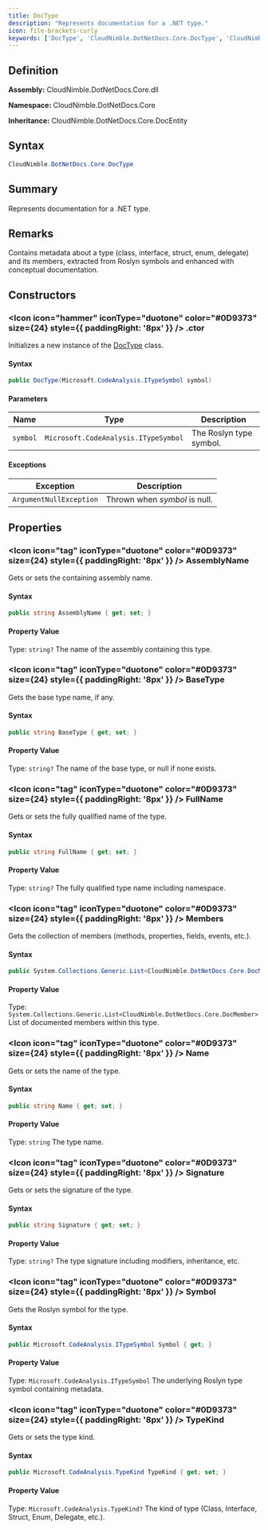 ```yaml
---
title: DocType
description: "Represents documentation for a .NET type."
icon: file-brackets-curly
keywords: ['DocType', 'CloudNimble.DotNetDocs.Core.DocType', 'CloudNimble.DotNetDocs.Core', 'class', 'CloudNimble.DotNetDocs.Core.DocEntity']
---
```


## Definition

**Assembly:** CloudNimble.DotNetDocs.Core.dll

**Namespace:** CloudNimble.DotNetDocs.Core

**Inheritance:** CloudNimble.DotNetDocs.Core.DocEntity

## Syntax

```csharp
CloudNimble.DotNetDocs.Core.DocType
```

## Summary

Represents documentation for a .NET type.

## Remarks

Contains metadata about a type (class, interface, struct, enum, delegate) and its members,
            extracted from Roslyn symbols and enhanced with conceptual documentation.

## Constructors

### <Icon icon="hammer" iconType="duotone" color="#0D9373" size={24} style={{ paddingRight: '8px' }} />  .ctor

Initializes a new instance of the [DocType](/api-reference/CloudNimble/DotNetDocs/Core/DocType) class.

#### Syntax

```csharp
public DocType(Microsoft.CodeAnalysis.ITypeSymbol symbol)
```

#### Parameters

| Name | Type | Description |
|------|------|-------------|
| `symbol` | `Microsoft.CodeAnalysis.ITypeSymbol` | The Roslyn type symbol. |

#### Exceptions

| Exception | Description |
|-----------|-------------|
| `ArgumentNullException` | Thrown when *symbol* is null. |

## Properties

### <Icon icon="tag" iconType="duotone" color="#0D9373" size={24} style={{ paddingRight: '8px' }} />  AssemblyName

Gets or sets the containing assembly name.

#### Syntax

```csharp
public string AssemblyName { get; set; }
```

#### Property Value

Type: `string?`
The name of the assembly containing this type.

### <Icon icon="tag" iconType="duotone" color="#0D9373" size={24} style={{ paddingRight: '8px' }} />  BaseType

Gets the base type name, if any.

#### Syntax

```csharp
public string BaseType { get; set; }
```

#### Property Value

Type: `string?`
The name of the base type, or null if none exists.

### <Icon icon="tag" iconType="duotone" color="#0D9373" size={24} style={{ paddingRight: '8px' }} />  FullName

Gets or sets the fully qualified name of the type.

#### Syntax

```csharp
public string FullName { get; set; }
```

#### Property Value

Type: `string?`
The fully qualified type name including namespace.

### <Icon icon="tag" iconType="duotone" color="#0D9373" size={24} style={{ paddingRight: '8px' }} />  Members

Gets the collection of members (methods, properties, fields, events, etc.).

#### Syntax

```csharp
public System.Collections.Generic.List<CloudNimble.DotNetDocs.Core.DocMember> Members { get; }
```

#### Property Value

Type: `System.Collections.Generic.List<CloudNimble.DotNetDocs.Core.DocMember>`
List of documented members within this type.

### <Icon icon="tag" iconType="duotone" color="#0D9373" size={24} style={{ paddingRight: '8px' }} />  Name

Gets or sets the name of the type.

#### Syntax

```csharp
public string Name { get; set; }
```

#### Property Value

Type: `string`
The type name.

### <Icon icon="tag" iconType="duotone" color="#0D9373" size={24} style={{ paddingRight: '8px' }} />  Signature

Gets or sets the signature of the type.

#### Syntax

```csharp
public string Signature { get; set; }
```

#### Property Value

Type: `string?`
The type signature including modifiers, inheritance, etc.

### <Icon icon="tag" iconType="duotone" color="#0D9373" size={24} style={{ paddingRight: '8px' }} />  Symbol

Gets the Roslyn symbol for the type.

#### Syntax

```csharp
public Microsoft.CodeAnalysis.ITypeSymbol Symbol { get; }
```

#### Property Value

Type: `Microsoft.CodeAnalysis.ITypeSymbol`
The underlying Roslyn type symbol containing metadata.

### <Icon icon="tag" iconType="duotone" color="#0D9373" size={24} style={{ paddingRight: '8px' }} />  TypeKind

Gets or sets the type kind.

#### Syntax

```csharp
public Microsoft.CodeAnalysis.TypeKind TypeKind { get; set; }
```

#### Property Value

Type: `Microsoft.CodeAnalysis.TypeKind?`
The kind of type (Class, Interface, Struct, Enum, Delegate, etc.).

